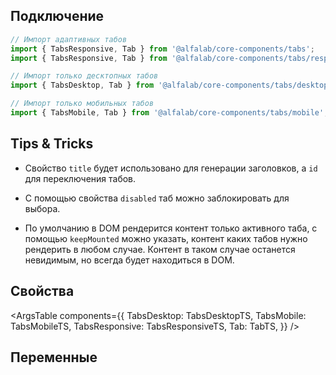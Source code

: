 
## Подключение

```jsx
// Импорт адаптивных табов
import { TabsResponsive, Tab } from '@alfalab/core-components/tabs';
import { TabsResponsive, Tab } from '@alfalab/core-components/tabs/responsive';

// Импорт только десктопных табов
import { TabsDesktop, Tab } from '@alfalab/core-components/tabs/desktop';

// Импорт только мобильных табов
import { TabsMobile, Tab } from '@alfalab/core-components/tabs/mobile';
```

## Tips & Tricks

- Свойство `title` будет использовано для генерации заголовков, а `id` для переключения табов.

- С помощью свойства `disabled` таб можно заблокировать для выбора.

- По умолчанию в DOM рендерится контент только активного таба, с помощью `keepMounted` можно указать, контент каких табов нужно рендерить в любом случае. Контент в таком случае останется невидимым, но всегда будет находиться в DOM.

## Свойства

<ArgsTable
        components={{
            TabsDesktop: TabsDesktopTS,
            TabsMobile: TabsMobileTS,
            TabsResponsive: TabsResponsiveTS,
            Tab: TabTS,
        }}
        />

## Переменные

<CssVars css={vars} />
